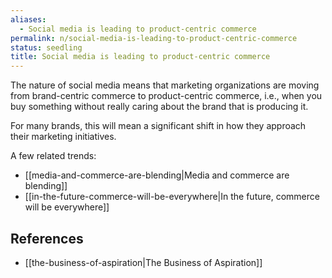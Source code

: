 ```yaml
---
aliases:
  - Social media is leading to product-centric commerce
permalink: n/social-media-is-leading-to-product-centric-commerce
status: seedling
title: Social media is leading to product-centric commerce
---
```

The nature of social media means that marketing organizations are moving from brand-centric commerce to product-centric commerce, i.e., when you buy something without really caring about the brand that is producing it.

For many brands, this will mean a significant shift in how they approach their marketing initiatives.

A few related trends:

- [[media-and-commerce-are-blending|Media and commerce are blending]]
- [[in-the-future-commerce-will-be-everywhere|In the future, commerce will be everywhere]]

## References

- [[the-business-of-aspiration|The Business of Aspiration]]

